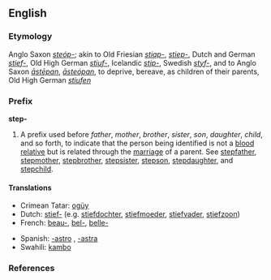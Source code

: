 ==English==

===Etymology===
Anglo Saxon ''[[steóp-]]''; akin to Old Friesian ''[[stiap-]]'', ''[[stiep-]]'', Dutch and German ''[[stief-]]'', Old High German ''[[stiuf-]]'', Icelandic ''[[stjp-]]'', Swedish ''[[styf-]]'', and to Anglo Saxon ''[[āstēpan]]'', ''[[āsteópan]]'', to deprive, bereave, as children of their parents, Old High German ''[[stiufen]]''

===Prefix===
'''step-'''

# A prefix used before ''father'', ''mother'', ''brother'', ''sister'', ''son'', ''daughter'', ''child'', and so forth, to indicate that the person being identified is not a [[blood relative]] but is related through the [[marriage]] of a parent. See [[stepfather]], [[stepmother]], [[stepbrother]], [[stepsister]], [[stepson]], [[stepdaughter]], and [[stepchild]].

====Translations====
{{top}}
*Crimean Tatar: [[ogüy]]
*Dutch: [[stief-]] (e.g. [[stiefdochter]], [[stiefmoeder]], [[stiefvader]], [[stiefzoon]])
*French: [[beau-]], [[bel-]], [[belle-]]
{{mid}}
*Spanish: [[-astro]] {{m}}, [[-astra]] {{f}}
*Swahili: [[kambo]]
{{bottom}}

===References===
{{R:Webster 1913}}